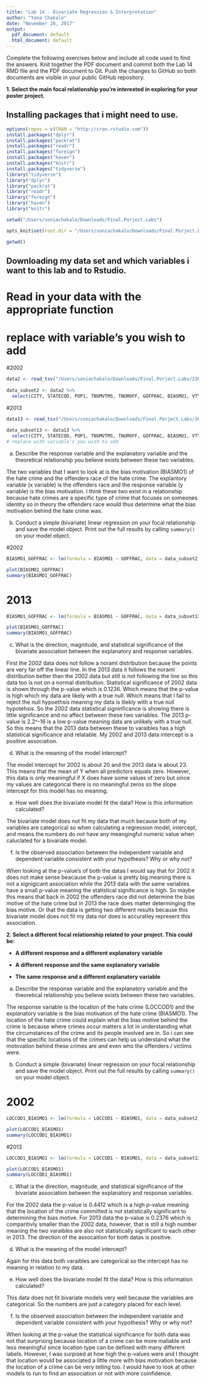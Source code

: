 ```yaml
---
title: "Lab 14 - Bivariate Regression & Interpretation"
author: "Yana Chakalo"
date: "November 28, 2017"
output:
  pdf_document: default
  html_document: default
---
```


Complete the following exercises below and include all code used to find the answers. Knit together the PDF document and commit both the Lab 14 RMD file and the PDF document to Git. Push the changes to GitHub so both documents are visible in your public GitHub repository.

**1. Select the main focal relationship you're interested in exploring for your poster project.**


## Installing packages that i might need to use.
```r
options(repos = c(CRAN = "http://cran.rstudio.com"))
install.packages("dplyr")
install.packages("packrat")
install.packages("readr")
install.packages("foreign")
install.packages("haven")
install.packages("knitr")
install.packages("tidyverse")
library("tidyverse")
library("dplyr")
library("packrat")
library("readr")
library("foreign")
library("haven")
library("knitr")
```

```r
setwd("/Users/soniachakalo/Downloads/Final.Porject.Labs")

opts_knit$set(root.dir = "/Users/soniachakalo/Downloads/Final.Porject.Labs")

getwd()
```

## Downloading my data set and which variables i want to this lab and to Rstudio.
# Read in your data with the appropriate function
# replace with variable's you wish to add
#2002
```r
data2 <- read_tsv("/Users/soniachakalo/Downloads/Final.Porject.Labs/23625_0002_Data.tsv")
  
data_subset2 <- data2 %>%
  select(CITY, STATECOD, POP1, TNUMVTMS, TNUMOFF, GOFFRAC, BIASMO1, VTYP_I1, LOCCOD1, VTYP_I1, LOCCOD1) 
```

#2013
```r
data13 <- read_tsv("/Users/soniachakalo/Downloads/Final.Porject.Labs/36118-0002-Data.tsv")
  
data_subset13 <- data13 %>%
  select(CITY, STATECOD, POP1, TNUMVTMS, TNUMOFF, GOFFRAC, BIASMO1, VTYP_I1, LOCCOD1, VTYP_I1, LOCCOD1) 
# replace with variable's you wish to add
```


  a. Describe the response variable and the explanatory variable and the theoretical relationship you believe exists between these two variables. 
  
The two variables that I want to look at is the bias motivation (BIASMO1) of the hate crime and the offenders race of the hate crime. The explantory variable (x variable) is the offenders race and the response variable (y variable) is the bias motivation. I think these two exist in a relationship because hate crimes are a specific type of crime that focuses on someones identity so in theory the offenders race would thus determine what the bias motivation behind the hate crime was.  
  

  
b. Conduct a simple (bivariate) linear regression on your focal relationship and save the model object. Print out the full results by calling `summary()` on your model object. 

#2002 

```r
BIASMO1_GOFFRAC <- lm(formula = BIASMO1 ~ GOFFRAC, data = data_subset2)

plot(BIASMO1_GOFFRAC)
summary(BIASMO1_GOFFRAC)
```
  
# 2013

```r
BIASMO1_GOFFRAC <- lm(formula = BIASMO1 ~ GOFFRAC, data = data_subset13)

plot(BIASMO1_GOFFRAC)
summary(BIASMO1_GOFFRAC)

```
  
c. What is the direction, magnitude, and statistical significance of the bivariate association between the explanatory and response variables. 

First the 2002 data does not follow a noraml distribution because the points are very far off the linear line. In the 2013 data it follows the noraml distribution better than the 2002 data but still is not following the line so this data too is not on a normal distribution. Statistical significance of 2002 data is shown through the p-value which is 0.1236. Which means that the p-value is high which my data are likely with a true null. Which means that I fail to reject the null hypoethsis meaning my data is lilekly with a true null hypotehsis. So the 2002 data statistical signinficance is showing there is little significance and no affect between these two variables. The 2013 p-value is 2.2^-16 is a low p-value meaning data are unlikely with a true null. So this means that the 2013 data between these to varaibles has a high statistical significance and relatable. My 2002 and 2013 data intercept is a positive association.    


d. What is the meaning of the model intercept?

The model intercept for 2002 is about 20 and the 2013 data is about 23. This means that the mean of Y when all predictors equals zero. However, this data is only meaningful if X does have some values of zero but since my values are categorical there is no meaningful zeros so the slope intercept for this model has no meaning.
  
  
e. How well does the bivariate model fit the data? How is this information calculated?
  
The bivariate model does not fit my data that much because both of my variables are categorical so when calculating a regression model, intercept, and means the numbers do not have any meangingful numeric value when caluclated for a bivariate model. 
  
f. Is the observed association between the independent variable and dependent variable consistent with your hypothesis? Why or why not?
  
When looking at the p-value's of both the datas I would say that for 2002 it does not make sense beacause the p-value is pretty big meaning there is not a signigicant association while the 2013 data with the same variables have a small p-value meaning the statistical significance is high. So maybe this means that back in 2002 the offenders race did not determine the bias motive of the hate crime but in 2013 the race does matter determinging the bias motive. Or that the data is getting two different results because this bivariate model does not fit my data nor does is accuratley represent this association.
  
**2. Select a different focal relationship related to your project. This could be:**

* **A different response and a different explanatory variable**

* **A different response and the same explanatory variable**

* **The same response and a different explanatory variable**

a. Describe the response variable and the explanatory variable and the theoretical relationship you believe exists between these two variables. 

The response variable is the location of the hate crime (LOCCOD1) and the explanatory variable is the bias motivation of the hate crime (BIASMO1). 
The location of the hate crime could explain what the bias motive behind the crime is because where crimes occur matters a lot in understanding what the circumstances of the crime and its people involved are in. So i can see that the specific locations of the crimes can help us understand what the motovation behind these crimes are and even who the offenders / victims were. 


  
b. Conduct a simple (bivariate) linear regression on your focal relationship and save the model object. Print out the full results by calling `summary()` on your model object. 
  
# 2002

```r
LOCCOD1_BIASMO1 <- lm(formula = LOCCOD1 ~ BIASMO1, data = data_subset2)

plot(LOCCOD1_BIASMO1)
summary(LOCCOD1_BIASMO1)

```
  

#2013

```r
LOCCOD1_BIASMO1 <- lm(formula = LOCCOD1 ~ BIASMO1, data = data_subset13)

plot(LOCCOD1_BIASMO1)
summary(LOCCOD1_BIASMO1)

```

c. What is the direction, magnitude, and statistical significance of the bivariate association between the explanatory and response variables. 

For the 2002 data the p-value is 0.4412 which is a high p-value meaning that the location of the crime committed is not statistically significant to determining the bias motive. For 2013 data the p-value is 0.2376 which is comparitivly smaller than the 2002 data, however, that is still a high number meaning the two varaibles are also not statistically significant to each other in 2013. The direction of the assocaition for both datas is positive. 
  

d. What is the meaning of the model intercept?
  
Again for this data both varaibles are categorical so the intercept has no meaning in relation to my data.

e. How well does the bivariate model fit the data? How is this information calculated?
  
This data does not fit bivariate models very well because the variables are categorical. So the numbers are just a category placed for each level.
  
  
f. Is the observed association between the independent variable and dependent variable consistent with your hypothesis? Why or why not?

When looking at the p-value the statistical significance for both data was not that surprising because location of a crime can be more maliable and less meaningful since location type can be defined with many different labels. However, I was surpised at how high the p-values were and I thought that location would be associated a little more with bias motivation because the location of a crime can be very telling too. I would have to look at other models to run to find an association or not with more coinfidence.
